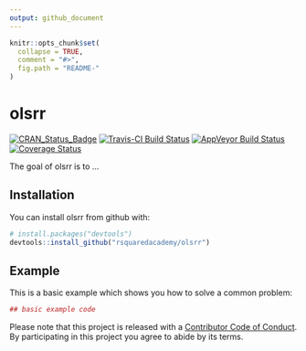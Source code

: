 ```yaml
---
output: github_document
---
```


<!-- README.md is generated from README.Rmd. Please edit that file -->

```r
knitr::opts_chunk$set(
  collapse = TRUE,
  comment = "#>",
  fig.path = "README-"
)
```

# olsrr

[![CRAN_Status_Badge](http://www.r-pkg.org/badges/version/olsrr)](https://cran.r-project.org/package=olsrr)
[![Travis-CI Build Status](https://travis-ci.org/rsquaredacademy/olsrr.svg?branch=master)](https://travis-ci.org/rsquaredacademy/olsrr)
[![AppVeyor Build Status](https://ci.appveyor.com/api/projects/status/github/rsquaredacademy/olsrr?branch=master&svg=true)](https://ci.appveyor.com/project/rsquaredacademy/olsrr)
[![Coverage Status](https://img.shields.io/codecov/c/github/rsquaredacademy/olsrr/master.svg)](https://codecov.io/github/rsquaredacademy/olsrr?branch=master)

The goal of olsrr is to ...

## Installation

You can install olsrr from github with:

```r
# install.packages("devtools")
devtools::install_github("rsquaredacademy/olsrr")
```

## Example

This is a basic example which shows you how to solve a common problem:

```r
## basic example code
```

Please note that this project is released with a [Contributor Code of Conduct](CONDUCT.md). By participating in this project you agree to abide by its terms.

